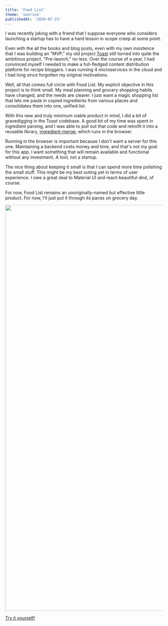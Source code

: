 ```yaml
---
title: 'Food List'
theme: 'sunrise'
publishedAt: '2020-07-23'
---
```


I was recently joking with a friend that I suppose everyone who considers launching a startup has to have a hard lesson in scope creep at some point.

Even with the all the books and blog posts, even with my own insistence that I was building an "MVP," my old project [Toast](https://github.com/a-type/toast) still turned into quite the ambitious project. "Pre-launch," no less. Over the course of a year, I had convinced myself I needed to make a full-fledged content distribution platform for recipe bloggers. I was running 4 microservices in the cloud and I had long since forgotten my original motivations.

Well, all that comes full circle with Food List. My explicit objective in this project is to think small. My meal planning and grocery shopping habits have changed, and the needs are clearer. I just want a magic shopping list that lets me paste in copied ingredients from various places and consolidates them into one, unified list.

With this new and truly minimum viable product in mind, I did a bit of gravedigging in the Toast codebase. A good bit of my time was spent in ingredient parsing, and I was able to pull out that code and retrofit it into a reusable library, [ingredient-merge](https://github.com/a-type/ingredient-merge), which runs in the browser.

Running in the browser is important because I don't want a server for this one. Maintaining a backend costs money and time, and that's not my goal for this app. I want something that will remain available and functional without any investment. A tool, not a startup.

The nice thing about keeping it small is that I can spend more time polishing the small stuff. This might be my best outing yet in terms of user experience. I owe a great deal to Material UI and react-beautiful-dnd, of course.

For now, Food List remains an unoriginally-named but effective little product. For now, I'll just put it through its paces on grocery day.

<Image src="/images/food-list/site-screencap.webp" width="1212" height="1297" />

[Try it yourself!](https://foodlist.grantforrest.dev/)
